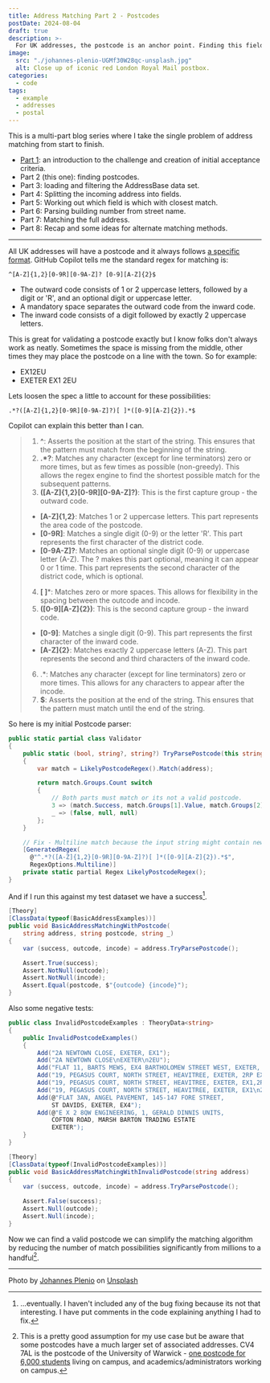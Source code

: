 ```yaml
---
title: Address Matching Part 2 - Postcodes
postDate: 2024-08-04
draft: true
description: >-
  For UK addresses, the postcode is an anchor point. Finding this field is key to matching addresses.
image:
  src: "./johannes-plenio-UGMf30W28qc-unsplash.jpg"
  alt: Close up of iconic red London Royal Mail postbox.
categories:
  - code
tags:
  - example
  - addresses
  - postal
---
```

This is a multi-part blog series where I take the single problem of address matching from start to finish.

- [Part 1](./address-matching-1-scope): an introduction to the challenge and creation of initial acceptance criteria.
- Part 2 (this one): finding postcodes.
- Part 3: loading and filtering the AddressBase data set.
- Part 4: Splitting the incoming address into fields.
- Part 5: Working out which field is which with closest match.
- Part 6: Parsing building number from street name.
- Part 7: Matching the full address.
- Part 8: Recap and some ideas for alternate matching methods.

---

All UK addresses will have a postcode and it always follows [a specific format](https://coderwall.com/p/rnucjg/regexp-how-to-validate-a-uk-postcode). GitHub Copilot tells me the standard regex for matching is:

```regex
^[A-Z]{1,2}[0-9R][0-9A-Z]? [0-9][A-Z]{2}$
```

- The outward code consists of 1 or 2 uppercase letters, followed by a digit or 'R', and an optional digit or uppercase letter.
- A mandatory space separates the outward code from the inward code.
- The inward code consists of a digit followed by exactly 2 uppercase letters.

This is great for validating a postcode exactly but I know folks don't always work as neatly. Sometimes the space is missing from the middle, other times they may place the postcode on a line with the town. So for example:

- EX12EU
- EXETER EX1 2EU

Lets loosen the spec a little to account for these possibilities:

```regex
.*?([A-Z]{1,2}[0-9R][0-9A-Z]?)[ ]*([0-9][A-Z]{2}).*$
```

Copilot can explain this better than I can.

> 1.	**^**: Asserts the position at the start of the string. This ensures that the pattern must match from the beginning of the string.
> 2.	**.*?**: Matches any character (except for line terminators) zero or more times, but as few times as possible (non-greedy). This allows the regex engine to find the shortest possible match for the subsequent patterns.
> 3.	**([A-Z]{1,2}[0-9R][0-9A-Z]?)**: This is the first capture group - the outward code.
>   -	**[A-Z]{1,2}**: Matches 1 or 2 uppercase letters. This part represents the area code of the postcode.
>   -	**[0-9R]**: Matches a single digit (0-9) or the letter 'R'. This part represents the first character of the district code.
>   -	**[0-9A-Z]?**: Matches an optional single digit (0-9) or uppercase letter (A-Z). The ? makes this part optional, meaning it can appear 0 or 1 time. This part represents the second character of the district code, which is optional.
> 4.	**[ ]***: Matches zero or more spaces. This allows for flexibility in the spacing between the outcode and incode.
> 5.	**([0-9][A-Z]{2})**: This is the second capture group - the inward code.
>   -	**[0-9]**: Matches a single digit (0-9). This part represents the first character of the inward code.
>   -	**[A-Z]{2}**: Matches exactly 2 uppercase letters (A-Z). This part represents the second and third characters of the inward code.
> 6.	.*: Matches any character (except for line terminators) zero or more times. This allows for any characters to appear after the incode.
> 7.	**$**: Asserts the position at the end of the string. This ensures that the pattern must match until the end of the string.

So here is my initial Postcode parser:

```csharp
public static partial class Validator
{
    public static (bool, string?, string?) TryParsePostcode(this string address)
    {
        var match = LikelyPostcodeRegex().Match(address);

        return match.Groups.Count switch
        {
            // Both parts must match or its not a valid postcode.
            3 => (match.Success, match.Groups[1].Value, match.Groups[2].Value),
            _ => (false, null, null)
        };
    }

    // Fix - Multiline match because the input string might contain newlines.
    [GeneratedRegex(
      @"^.*?([A-Z]{1,2}[0-9R][0-9A-Z]?)[ ]*([0-9][A-Z]{2}).*$",
      RegexOptions.Multiline)]
    private static partial Regex LikelyPostcodeRegex();
}
```

And if I run this against my test dataset we have a success[^1].

```csharp
[Theory]
[ClassData(typeof(BasicAddressExamples))]
public void BasicAddressMatchingWithPostcode(
    string address, string postcode, string _)
{
    var (success, outcode, incode) = address.TryParsePostcode();

    Assert.True(success);
    Assert.NotNull(outcode);
    Assert.NotNull(incode);
    Assert.Equal(postcode, $"{outcode} {incode}");
}
```

Also some negative tests:

```csharp
public class InvalidPostcodeExamples : TheoryData<string>
{
    public InvalidPostcodeExamples()
    {
        Add("2A NEWTOWN CLOSE, EXETER, EX1");
        Add("2A NEWTOWN CLOSE\nEXETER\n2EU");
        Add("FLAT 11, BARTS MEWS, EX4 BARTHOLOMEW STREET WEST, EXETER, 3AJ");
        Add("19, PEGASUS COURT, NORTH STREET, HEAVITREE, EXETER, 2RP EX1");
        Add("19, PEGASUS COURT, NORTH STREET, HEAVITREE, EXETER, EX1,2RP");
        Add("19, PEGASUS COURT, NORTH STREET, HEAVITREE, EXETER, EX1\n2RP");        
        Add(@"FLAT 3AN, ANGEL PAVEMENT, 145-147 FORE STREET,
            ST DAVIDS, EXETER, EX4");
        Add(@"E X 2 8QW ENGINEERING, 1, GERALD DINNIS UNITS,
            COFTON ROAD, MARSH BARTON TRADING ESTATE
            EXETER");
    }
}

[Theory]
[ClassData(typeof(InvalidPostcodeExamples))]
public void BasicAddressMatchingWithInvalidPostcode(string address)
{
    var (success, outcode, incode) = address.TryParsePostcode();

    Assert.False(success);
    Assert.Null(outcode);
    Assert.Null(incode);
}
```

Now we can find a valid postcode we can simplify the matching algorithm by reducing the number of match possibilities significantly from millions to a handful[^2].

---
Photo by [Johannes Plenio](https://unsplash.com/@jplenio) on [Unsplash](https://unsplash.com/photos/close-up-photo-of-red-wall-UGMf30W28qc)

[^1]: ...eventually. I haven't included any of the bug fixing because its not that interesting. I have put comments in the code explaining anything I had to fix.

[^2]: This is a pretty good assumption for my use case but be aware that some postcodes have a much larger set of associated addresses. CV4 7AL is the postcode of the University of Warwick - [one postcode for 6,000 students](https://www.mjt.me.uk/posts/falsehoods-programmers-believe-about-addresses/) living on campus, and academics/administrators working on campus.